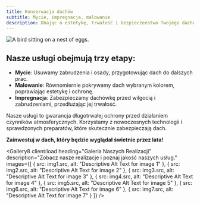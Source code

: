 ```yaml
---
title: Konserwacja dachów
subtitle: Mycie, impregnacja, malowanie
description: Dbając o estetykę, trwałość i bezpieczeństwo Twojego dachu, oferujemy kompleksowe usługi mycia, malowania i impregnacji dachów z blachy oraz dachówek ceramicznych i betonowych.
---
```


<Header36 
  heading={frontmatter.title}
  subheading={frontmatter.subtitle}
  description={frontmatter.description}>
<Image src={img6} alt="A bird sitting on a nest of eggs." />
  </Header36>
<div className="container px-[5%] py-16 md:py-24 lg:py-28 text-xl border-b-2 border-primary">
	<div className="flex flex-col md:flex-row gap-x-20">
	<h2 className="text-5xl mb-3 min-w-64 block">Nasze usługi obejmują trzy etapy:</h2>
		<div>
			<ul className="md:list-disc flex gap-y-5 flex-col">
			<li><strong>Mycie</strong>: Usuwamy zabrudzenia i osady, przygotowując dach do dalszych prac.</li>
			<li><strong>Malowanie</strong>: Równomiernie pokrywamy dach wybranym kolorem, poprawiając estetykę i ochronę.</li>
			<li><strong>Impregnacja</strong>: Zabezpieczamy dachówkę przed wilgocią i zabrudzeniami, przedłużając jej trwałość.</li>
			</ul>
			<p>Nasze usługi to gwarancja długotrwałej ochrony przed działaniem czynników atmosferycznych. Korzystamy z nowoczesnych technologii i sprawdzonych preparatów, które skutecznie zabezpieczają dach.</p>
			<p class="mt-5"><strong>Zainwestuj w dach, który będzie wyglądał świetnie przez lata!</strong></p>
		</div>
	</div>
</div>

<Gallery8 client:load
  heading="Galeria Naszych Realizacji"
  description="Zobacz nasze realizacje i poznaj jakość naszych usług."
  images={[
    {  src: img1.src, alt: "Descriptive Alt Text for image 1" },
    {  src: img2.src, alt: "Descriptive Alt Text for image 2" },
    {  src: img3.src, alt: "Descriptive Alt Text for image 3" },
    {  src: img4.src, alt: "Descriptive Alt Text for image 4" },
    {  src: img5.src, alt: "Descriptive Alt Text for image 5" },
    {  src: img6.src, alt: "Descriptive Alt Text for image 6" },
    {  src: img7.src, alt: "Descriptive Alt Text for image 7" }
  ]}
/>

